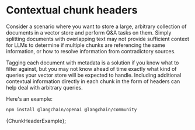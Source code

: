 # Contextual chunk headers

Consider a scenario where you want to store a large, arbitrary collection of documents in a vector store and perform Q&A tasks on them.
Simply splitting documents with overlapping text may not provide sufficient context for LLMs to determine if multiple chunks are referencing the same information, or how to resolve information from contradictory sources.

Tagging each document with metadata is a solution if you know what to filter against, but you may not know ahead of time exactly what kind of queries your vector store will be expected to handle.
Including additional contextual information directly in each chunk in the form of headers can help deal with arbitrary queries.

Here's an example:


<IntegrationInstallTooltip></IntegrationInstallTooltip>

```bash npm2yarn
npm install @langchain/openai @langchain/community
```


<CodeBlock language="typescript">{ChunkHeaderExample}</CodeBlock>;

